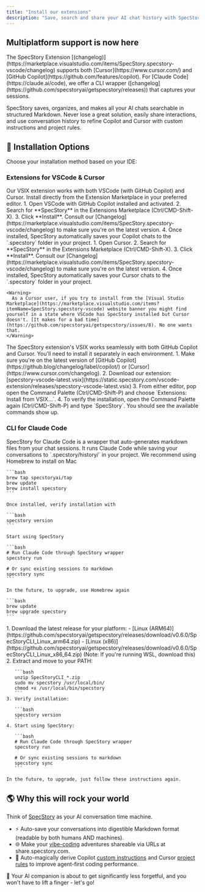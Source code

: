 ```yaml
---
title: "Install our extensions"
description: "Save, search and share your AI chat history with SpecStory."
---
```


## Multiplatform support is now here

<Note>
  The SpecStory Extension [(changelog)](https://marketplace.visualstudio.com/items/SpecStory.specstory-vscode/changelog) supports both [Cursor](https://www.cursor.com/) and [GitHub Copilot](https://github.com/features/copilot). For [Claude Code](https://claude.ai/code), we offer a CLI wrapper ([changelog](https://github.com/specstoryai/getspecstory/releases)) that captures your sessions.
</Note>

SpecStory saves, organizes, and makes all your AI chats searchable in structured Markdown. Never lose a great solution, easily share interactions, and use conversation history to refine Copilot and Cursor with custom instructions and project rules.

## 🍦 Installation Options

Choose your installation method based on your IDE:

### Extensions for VSCode & Cursor

<Info>
  Our VSIX extension works with both VSCode (with GitHub Copilot) and Cursor. Install directly from the Extension Marketplace in your preferred editor.
</Info>

<Tabs>
  <Tab title="VSCode + Copilot">
    1. Open VSCode with GitHub Copilot installed and activated.
    2. Search for **SpecStory** in the Extensions Marketplace (Ctrl/CMD-Shift-X).
    3. Click **Install**. Consult our [Changelog](https://marketplace.visualstudio.com/items/SpecStory.specstory-vscode/changelog) to make sure you're on the latest version.
    4. Once installed, SpecStory automatically saves your Copilot chats to the `.specstory` folder in your project.
  </Tab>
  <Tab title="Cursor">
    1. Open Cursor.
    2. Search for **SpecStory** in the Extensions Marketplace (Ctrl/CMD-Shift-X).
    3. Click **Install**. Consult our [Changelog](https://marketplace.visualstudio.com/items/SpecStory.specstory-vscode/changelog) to make sure you're on the latest version.
    4. Once installed, SpecStory automatically saves your Cursor chats to the `.specstory` folder in your project.

    <Warning>
      As a Cursor user, if you try to install from the [Visual Studio Marketplace](https://marketplace.visualstudio.com/items?itemName=SpecStory.specstory-vscode) website banner you might find yourself in a state where VSCode has SpecStory installed but Cursor doesn't. [It makes for a bad time](https://github.com/specstoryai/getspecstory/issues/8). No one wants that.
    </Warning>
  </Tab>
  <Tab title="Manual VSIX Install">
    <Tip>
      The SpecStory extension's VSIX works seamlessly with both GitHub Copilot and Cursor. You'll need to install it separately in each environment.
    </Tip>
    1. Make sure you're on the latest version of [GitHub Copilot](https://github.blog/changelog/label/copilot/) or [Cursor](https://www.cursor.com/changelog).
    2. Download our extension: [specstory-vscode-latest.vsix](https://static.specstory.com/vscode-extension/releases/specstory-vscode-latest.vsix)
    3. From either editor, pop open the Command Palette (Ctrl/CMD-Shift-P) and choose `Extensions: Install from VSIX…`.
    4. To verify the installation, open the Command Palette again (Ctrl/CMD-Shift-P) and type `SpecStory`. You should see the available commands show up.
  </Tab>
</Tabs>

### CLI for Claude Code

<Info>
  SpecStory for Claude Code is a wrapper that auto-generates markdown files from your chat sessions. It runs Claude Code while saving your conversations to `.specstory/history/` in your project.
</Info>

<Tabs>
  <Tab title="Install with Homebrew">
    We recommend using Homebrew to install on Mac

    ```bash
    brew tap specstoryai/tap
    brew update
    brew install specstory
    ```

    Once installed, verify installation with

    ```bash
    specstory version
    ```

    Start using SpecStory

    ```bash
    # Run Claude Code through SpecStory wrapper
    specstory run
    
    # Or sync existing sessions to markdown
    specstory sync
    ```

    In the future, to upgrade, use Homebrew again

    ```bash
    brew update
    brew upgrade specstory
    ```
  </Tab>
  <Tab title="Download Linux/WSL Binary">
    1. Download the latest release for your platform:
       - [Linux (ARM64)](https://github.com/specstoryai/getspecstory/releases/download/v0.6.0/SpecStoryCLI_Linux_arm64.zip)
       - [Linux (x86)](https://github.com/specstoryai/getspecstory/releases/download/v0.6.0/SpecStoryCLI_Linux_x86_64.zip) (Note: If you're running WSL, download this)
    2. Extract and move to your PATH:

       ```bash
       unzip SpecStoryCLI_*.zip
       sudo mv specstory /usr/local/bin/
       chmod +x /usr/local/bin/specstory
       ```
    3. Verify installation:

       ```bash
       specstory version
       ```
    4. Start using SpecStory:

       ```bash
       # Run Claude Code through SpecStory wrapper
       specstory run
       
       # Or sync existing sessions to markdown
       specstory sync
       ```

    In the future, to upgrade, just follow these instructions again.
  </Tab>
</Tabs>

## 🌎 Why this will rock your world

Think of [SpecStory](https://specstory.com) as your AI conversation time machine.

- ⚡ Auto-save your conversations into digestible Markdown format (readable by both humans AND machines).
- 🌐 Make your [vibe-coding](https://x.com/karpathy/status/1886192184808149383) adventures shareable via URLs at share.specstory.com.
- 🧪 Auto-magically derive Copilot [custom instructions](https://code.visualstudio.com/docs/copilot/copilot-customization) and Cursor [project rules](https://docs.cursor.com/context/rules-for-ai#project-rules-recommended) to improve agent-first coding performance.

🧠 Your AI companion is about to get significantly less forgetful, and you won't have to lift a finger - let's go\!